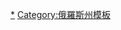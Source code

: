 {{navbox
|bodyclass=hlist
|name  = 阿穆爾州行政區劃
|title = [[阿穆爾州]]{{tsl|en|Administrative divisions of Amur Oblast|阿穆尔州行政区划|行政区划}}
|above = 州府：[[海蘭泡]]
|imageleft = [[File:Coat of arms of Amur Oblast.svg|40px|Coat of arms of Amur Oblast]]
|image = [[File:Flag_of_Amur_Oblast.svg|40px|Flag of Amur Oblast]]
|group1=城镇
|list1=
*[[别洛戈尔斯克]]
* [[普罗格列斯]]
* [[赖奇欣斯克]]
* [[希馬諾夫斯克]]
* [[斯科沃羅季諾]]
* [[斯沃博德内]]
* [[滕達]]
* [[扎維京斯克]]
* [[結雅]]
|group2=区
|list2=
*[[阿尔哈拉区]]
*[[别洛戈尔斯克区 (阿穆尔州)|别洛戈尔斯克区]]
*[[布拉戈维申斯克区 (阿穆尔州)|布拉戈维申斯克区]]
*[[布列亚区]]
*[[伊万诺夫卡区]]
*[[康斯坦丁诺夫卡区 (阿穆尔州)|康斯坦丁诺夫卡区]]
*[[马格达加奇区]]
*[[马扎诺沃区]]
*[[米哈伊洛夫斯基区 (阿穆尔州)|米哈伊洛夫斯基区]]
*[[十月镇区 (阿穆尔州) |十月镇区]]
*[[罗姆内区 (阿穆尔州)|罗姆内区]]
*[[谢列姆金斯克区]]
*[[谢雷舍沃区]]
*[[施马诺夫斯克区]]
*[[斯科沃罗季诺区]]
*[[斯沃博德内区]]
*[[坦波夫卡区]]
*[[腾达区]]
*[[扎维京斯克区]]
*[[结雅区]]
|group3=[[市級鎮]]
|list3=
*[[阿尔哈拉]]
*[[布列亚]]
*[[埃基姆昌]]
*[[费夫拉利斯克]]
*[[马格达加奇]]
*[[新布列伊斯基]]
*[[新赖奇欣斯克]]
*[[普罗格列斯]]
*[[谢雷舍沃]]
*[[锡瓦基]]
*[[塔拉坎]]
*[[托库尔 (俄罗斯)|托库尔]]
*[[乌鲁沙]]
*[[乌舒蒙]]
*[[叶罗费伊-巴甫洛维奇]]
}}
<noinclude>[[Category:阿穆爾州城市|*]][[Category:俄羅斯州模板]]</noinclude>